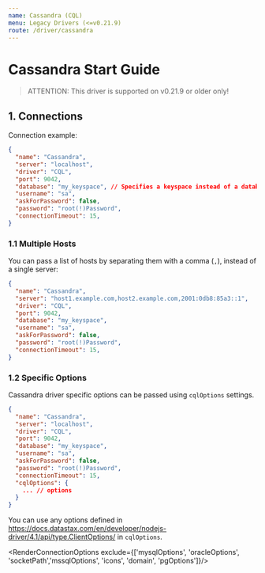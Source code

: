 ```yaml
---
name: Cassandra (CQL)
menu: Legacy Drivers (<=v0.21.9)
route: /driver/cassandra
---
```



# Cassandra Start Guide

> ATTENTION: This driver is supported on v0.21.9 or older only!

## 1. Connections

Connection example:
```json
{
  "name": "Cassandra",
  "server": "localhost",
  "driver": "CQL",
  "port": 9042,
  "database": "my_keyspace", // Specifies a keyspace instead of a database. This field can be omitted.
  "username": "sa",
  "askForPassword": false,
  "password": "root(!)Password",
  "connectionTimeout": 15,
}
```

### 1.1 Multiple Hosts

You can pass a list of hosts by separating them with a comma (`,`), instead of a single server:

```json
{
  "name": "Cassandra",
  "server": "host1.example.com,host2.example.com,2001:0db8:85a3::1",
  "driver": "CQL",
  "port": 9042,
  "database": "my_keyspace",
  "username": "sa",
  "askForPassword": false,
  "password": "root(!)Password",
  "connectionTimeout": 15,
}
```

### 1.2 Specific Options

Cassandra driver specific options can be passed using `cqlOptions` settings.

```json
{
  "name": "Cassandra",
  "server": "localhost",
  "driver": "CQL",
  "port": 9042,
  "database": "my_keyspace",
  "username": "sa",
  "askForPassword": false,
  "password": "root(!)Password",
  "connectionTimeout": 15,
  "cqlOptions": {
    ... // options
  }
}
```

You can use any options defined in https://docs.datastax.com/en/developer/nodejs-driver/4.1/api/type.ClientOptions/ in `cqlOptions`.

<RenderConnectionOptions exclude={['mysqlOptions', 'oracleOptions', 'socketPath','mssqlOptions', 'icons', 'domain', 'pgOptions']}/>